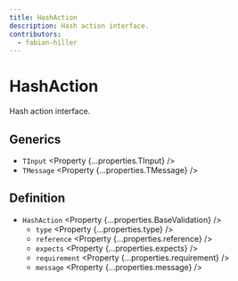 ```yaml
---
title: HashAction
description: Hash action interface.
contributors:
  - fabian-hiller
---
```



# HashAction

Hash action interface.

## Generics

- `TInput` <Property {...properties.TInput} />
- `TMessage` <Property {...properties.TMessage} />

## Definition

- `HashAction` <Property {...properties.BaseValidation} />
  - `type` <Property {...properties.type} />
  - `reference` <Property {...properties.reference} />
  - `expects` <Property {...properties.expects} />
  - `requirement` <Property {...properties.requirement} />
  - `message` <Property {...properties.message} />
